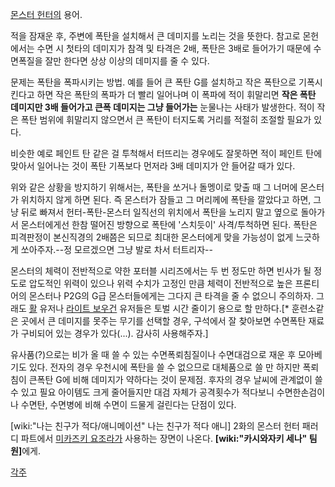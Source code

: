 [[몬스터 헌터]]의 용어.

적을 잠재운 후, 주변에 폭탄을 설치해서 큰 데미지를 노리는 것을 뜻한다. 참고로 몬헌에서는 수면 시 첫타의 데미지가 참격 및 타격은 2배, 폭탄은 3배로 들어가기 때문에 수면폭질을 잘만 한다면 상상 이상의 데미지를 줄 수 있다.

문제는 폭탄을 폭파시키는 방법. 예를 들어 큰 폭탄 G를 설치하고 작은 폭탄으로 기폭시킨다고 하면 작은 폭탄의 폭파가 더 빨리 일어나며 이 폭파에 적이 휘말리면 '''작은 폭탄 데미지만 3배 들어가고 큰폭 데미지는 그냥 들어가는''' 눈물나는 사태가 발생한다. 적이 작은 폭탄 범위에 휘말리지 않으면서 큰 폭탄이 터지도록 거리를 적절히 조절할 필요가 있다.

비슷한 예로 페인트 탄 같은 걸 투척해서 터뜨리는 경우에도 잘못하면 적이 페인트 탄에 맞아서 일어나는 것이 폭탄 기폭보다 먼저라 3배 데미지가 안 들어갈 때가 있다.

위와 같은 상황을 방지하기 위해서는, 폭탄을 쏘거나 돌멩이로 맞출 때 그 너머에 몬스터가 위치하지 않게 하면 된다. 즉 몬스터가 잠들고 그 머리께에 폭탄을 깔았다고 하면, 그냥 뒤로 빠져서 헌터-폭탄-몬스터 일직선의 위치에서 폭탄을 노리지 말고 옆으로 돌아가서 몬스터에게선 한참 떨어진 방향으로 폭탄에 '스치듯이' 사격/투척하면 된다. 폭탄은 피격판정이 본신직경의 2배쯤은 되므로 최대한 몬스터에게 맞을 가능성이 없게 느긋하게 쏘아주자.--정 모르겠으면 그냥 발로 차서 터트리자--

몬스터의 체력이 전반적으로 약한 포터블 시리즈에서는 두 번 정도만 하면 빈사가 될 정도로 압도적인 위력이 있으나 위력 수치가 고정인 만큼 체력이 전반적으로 높은 프론티어의 몬스터나 P2G의 G급 몬스터들에게는 그다지 큰 타격을 줄 수 없으니 주의하자. 그래도 [[활]] 유저나 [[라이트 보우건]] 유저들은 토벌 시간 줄이기 용으로 할 만하다.[* 훈련소같은 곳에서 큰 데미지를 못주는 무기를 선택할 경우, 구석에서 잘 찾아보면 수면폭탄 재료가 구비되어 있는 경우가 있다(...). 감사히 사용해주자.] 

유사품(?)으로는 비가 올 때 쓸 수 있는 수면폭뢰침질이나 수면대검으로 재운 후 모아베기도 있다. 전자의 경우 우천시에 폭탄을 쓸 수 없으므로 대체품으로 쓸 만 하지만 폭뢰침이 큰폭탄 G에 비해 데미지가 약하다는 것이 문제점. 후자의 경우 날씨에 관계없이 쓸 수 있고 필요 아이템도 크게 줄어들지만 대검 자체가 공격횟수가 적다보니 수면한손검이나 수면탄, 수면병에 비해 수면이 드물게 걸린다는 단점이 있다.

[wiki:"나는 친구가 적다/애니메이션" 나는 친구가 적다 애니] 2화의 몬스터 헌터 패러디 파트에서 [[미카즈키 요조라]]가 사용하는 장면이 나온다. '''[wiki:"카시와자키 세나" 팀원]'''에게.

[[각주]]
